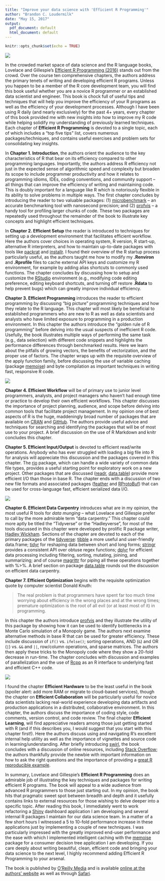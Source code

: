 ```yaml
---
title: "Improve your data science with 'Efficient R Programming'"
author: "Brandon C. Loudermilk"
date: "May 15, 2017"
output:
  pdf_document: default
  html_document: default
---
```


```r
knitr::opts_chunk$set(echo = TRUE)
```
![](images/cover.PNG)


In the crowded market space of data science and the R language books, Lovelace and Gillespie’s [Efficient R Programming (2016)](http://shop.oreilly.com/product/0636920047995.do) stands out from the crowd. Over the course ten comprehensive chapters, the authors address the primary tenets of writing and developing efficient R programs. Unless you happen to be a member of the R core development team, you will find this book useful whether you are a novice R programmer or an established data scientist and engineer. This book is chock full of useful tips and techniques that will help you improve the efficiency of your R programs as well as the efficiency of your development processes. Although I have been using R daily (and nearly exclusively) for the past 4+ years, every chapter of this book provided me with new insights into how to improve my R code while helping solidify my understanding of previously learned techniques. Each chapter of **Efficient R Programming** is devoted to a single topic, each of which includes a “top five tips” list, covers numerous packages/techniques, and contains useful exercises and problem sets for consolidating key insights.

In **Chapter 1. Introduction**, the authors orient the audience to the key characteristics of R that bear on its efficiency compared to other programming languages. Importantly, the authors address R efficiency not just in the expected sense of algorithmic speed and complexity but broaden its scope to include programmer productivity and how it relates to programming idioms, IDEs, coding conventions, and community support – all things that can improve the efficiency of writing and maintaining code. This is doubly important for a language like R which is notoriously flexible in its ability to solve problems in multiple ways. The first chapter concludes by introducing the reader to two valuable packages: (1) [microbenchmark](https://cran.r-project.org/web/packages/microbenchmark/microbenchmark.pdf) -- an accurate benchmarking tool with nanosecond precision; and (2) [profvis](https://cran.r-project.org/web/packages/profvis/profvis.pdf) -- a handy tool for profiling larger chunks of code. These two packages are repeatedly used throughout the remainder of the book to illustrate key concepts and highlight efficient techniques.

In **Chapter 2. Efficient Setup** the reader is introduced to techniques for setting up a development environment that facilitates efficient workflow. Here the authors cover choices in operating system, R version, R start-up, alternative R interpreters, and how to maintain up-to-date packages with tools like [packrat](https://cran.r-project.org/web/packages/packrat/packrat.pdf) and [installr](https://cran.r-project.org/web/packages/installr/installr.pdf). I found their overview of the R startup process particularly useful, as the authors taught me how to modify my **.Renviron** and **.Rprofile** files to cache external API keys and customize my R environment, for example by adding alias shortcuts to commonly used functions. The chapter concludes by discussing how to setup and customize the [RStudio](https://www.rstudio.com/) environment (e.g., modifying code editing preference, editing keyboard shortcuts, and turning off restore **.Rdata** to help prevent bugs) which can greatly improve individual efficiency.

**Chapter 3. Efficient Programming** introduces the reader to efficient programming by discussing “big picture” programming techniques and how they relate to the R language. This chapter will most likely be beneficial to established programmers who are new to R as well as data scientists and analysts who have limited exposure to programming in a production environment. In this chapter the authors introduce the “golden rule of R programming” before delving into the usual suspects of inefficient R code. Usefully, the book illustrates multiple ways of performing the same task (e.g., data selection) with different code snippets and highlights the performance differences through benchmarked results. Here we learn about the pitfalls of growing vectors, the benefits of vectorization, and the proper use of factors. The chapter wraps up with the requisite overview of the apply function family, before discussing the use of variable caching (package [memoise](https://cran.r-project.org/web/packages/memoise/memoise.pdf)) and byte compilation as important techniques in writing fast, responsive R code.

![](images/byte.PNG)

**Chapter 4. Efficient Workflow** will be of primary use to junior level programmers, analysts, and project managers who haven’t had enough time or practice to develop their own efficient workflows. This chapter discusses the importance of project planning, audience, and scope before delving into common tools that facilitate project management. In my opinion one of best aspects of R is the huge, maddeningly broad number of packages that are available on [CRAN](https://cran.r-project.org/) and [GitHub](https://github.com/). The authors provide useful advice and techniques for searching and identifying the packages that will be of most use to your project. A brief discussion on the use of R Markdown and knitr concludes this chapter.

**Chapter 5. Efficient Input/Output** is devoted to efficient read/write operations. Anybody who has ever struggled with loading a big file into R for analysis will appreciate this discussion and the packages covered in this chapter. The [rio](https://cran.r-project.org/web/packages/rio/rio.pdf) package, which can handle a wide variety of common data file types, provides a useful starting point for exploratory work on a new project. Other packages that are discussed ([readr](https://cran.r-project.org/web/packages/readr/readr.pdf), [data.table](https://cran.r-project.org/web/packages/data.table/data.table.pdf)) provide more efficient I/O than those in base R. The chapter ends with a discussion of two new file formats and associated packages ([feather](https://cran.r-project.org/web/packages/feather/feather.pdf) and [RProtoBuf](https://cran.r-project.org/web/packages/RProtoBuf/RProtoBuf.pdf)) that can be used for cross-language fast, efficient serialized data I/O.


![](images/feather.PNG)

**Chapter 6. Efficient Data Carpentry** introduces what are in my opinion, the most useful R tools for _data munging_ – what Lovelace and Gillespie prefer to call by the more admirable term “data carpentry.” This chapter could more aptly be titled the “Tidyverse” or the “Hadleyverse”, for most of the tools discussed in this chapter were developed by prolific R package writer, [Hadley Wickham](https://github.com/hadley). Sections of the chapter are devoted to each of the primary packages of the [tidyverse](https://github.com/tidyverse): [tibble](https://cran.r-project.org/web/packages/tibble/tibble.pdf) a more useful and user-friendly data.frame; [tidyr](https://cran.r-project.org/web/packages/tidyr/tidyr.pdf) for reshaping data between short and long forms; [stringr](https://cran.r-project.org/web/packages/stringr/stringr.pdf) provides a consistent API over obtuse regex functions; [dplyr](https://cran.r-project.org/web/packages/dplyr/dplyr.pdf) for efficient data processing including filtering, sorting, mutating, joining, and summarizing; and of course [magrittr](https://cran.r-project.org/web/packages/magrittr/magrittr.pdf) for piping all these operations together with %>%. A brief section on package [data.table](https://cran.r-project.org/web/packages/data.table/data.table.pdf) rounds out the discussion on efficient data carpentry.

**Chapter 7. Efficient Optimization** begins with the requisite optimization quote by computer scientist Donald Knuth:

> The real problem is that programmers have spent far too much time worrying about efficiency in the wrong places and at the wrong times; premature optimization is the root of all evil (or at least most of it) in programming.

In this chapter the authors introduce [profvis](https://cran.r-project.org/web/packages/profvis/profvis.pdf) and they illustrate the utility of this package by showing how it can be used to identify bottlenecks in a Monte Carlo simulation of a Monopoly game. The authors next examine alternative methods in base R that can be used for greater efficiency. These include discussion of `if()` vs. `ifelse()`; sorting operations, AND (`&`) and OR (`|`) vs. `&&` and `||`, row/column operations, and sparse matrices. The authors then apply these tricks to the Monopoly code where they show a 20-fold decrease in run-time. The chapter concludes with discussion and examples of parallelization and the use of [Rcpp](https://cran.r-project.org/web/packages/Rcpp/Rcpp.pdf) as an R interface to underlying fast and efficient C++ code.

![](images/profvis.PNG)

I found the chapter **Efficient Hardware** to be the least useful in the book (spoiler alert: add more RAM or migrate to cloud-based services), though the chapter on **Efficient Collaboration** will be particularly useful for novice data scientists lacking real-world experience developing data artifacts and production applications in a distributed, collaborative environment. In this chapter, the authors discuss the importance of coding style, code comments, version control, and code review. The final chapter **Efficient Learning**, will find appreciative readers among those just getting started with R (and if this describes you, I would suggest that you start with this chapter first!). Here the authors discuss using and navigating R’s excellent internal help utility as well as the importance of vignettes and source code in learning/understanding. After briefly introducing [swirl](https://cran.r-project.org/web/packages/swirl/swirl.pdf), the book concludes with a discussion of online resources, including [Stack Overflow](http://stackoverflow.com/); the authors thankfully provide the newbie with important information on how to ask the right questions and the importance of providing a [great R reproducible example](http://stackoverflow.com/questions/5963269/how-to-make-a-great-r-reproducible-example).

In summary, Lovelace and Gillespie’s **Efficient R Programming** does an admirable job of illustrating the key techniques and packages for writing efficient R programs. The book will appeal to a wide audience from advanced R programmers to those just starting out. In my opinion, the book hits that pragmatic sweet spot between breadth and depth and it usefully contains links to external resources for those wishing to delve deeper into a specific topic. After reading this book, I immediately went to work refactoring a [Shiny](https://shiny.rstudio.com/) dashboard application I am developing and several internal R packages I maintain for our data science team. In a matter of a few short hours I witnessed a 5 to 10-fold performance increase in these applications just by implementing a couple of new techniques. I was particularly impressed with the greatly improved end-user performance and the ease with which I implemented intelligent caching with the [memoise](https://cran.r-project.org/web/packages/memoise/memoise.pdf) package for a consumer decision tree application I am developing. If you care deeply about writing beautiful, clean, efficient code and bringing your data science to the next level, I highly recommend adding Efficient R Programming to your arsenal.

The book is published by [O’Reilly Media](https://www.oreilly.com/) and is available [online at the authors' website](https://csgillespie.github.io/efficientR/) as well as through [Safari](https://www.safaribooksonline.com/home/).